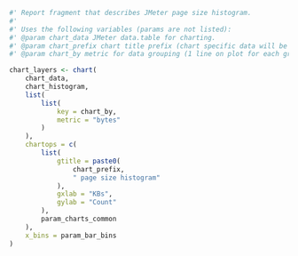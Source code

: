 ```r

#' Report fragment that describes JMeter page size histogram.
#'
#' Uses the following variables (params are not listed):
#' @param chart_data JMeter data.table for charting.
#' @param chart_prefix chart title prefix (chart specific data will be appended).
#' @param chart_by metric for data grouping (1 line on plot for each group).

chart_layers <- chart(
    chart_data,
    chart_histogram,
    list(
        list(
            key = chart_by,
            metric = "bytes"
        )
    ),
    chartops = c(
        list(
            gtitle = paste0(
                chart_prefix,
                " page size histogram"
            ),
            gxlab = "KBs",
            gylab = "Count"
        ),
        param_charts_common
    ),
    x_bins = param_bar_bins
)
```
